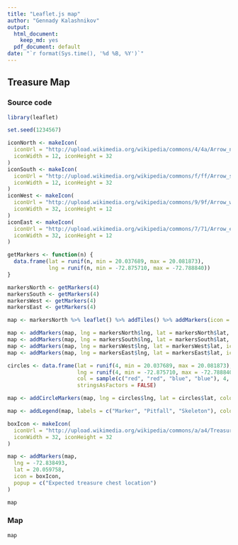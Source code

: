 ```yaml
---
title: "Leaflet.js map"
author: "Gennady Kalashnikov"
output:
  html_document:
    keep_md: yes
  pdf_document: default
date: "`r format(Sys.time(), '%d %B, %Y')`"
---
```


## Treasure Map
### Source code
```r
library(leaflet)

set.seed(1234567)

iconNorth <- makeIcon(
  iconUrl = "http://upload.wikimedia.org/wikipedia/commons/4/4a/Arrow_north.svg",
  iconWidth = 12, iconHeight = 32
)
iconSouth <- makeIcon(
  iconUrl = "http://upload.wikimedia.org/wikipedia/commons/f/ff/Arrow_south.svg",
  iconWidth = 12, iconHeight = 32
)
iconWest <- makeIcon(
  iconUrl = "http://upload.wikimedia.org/wikipedia/commons/9/9f/Arrow_west.svg",
  iconWidth = 32, iconHeight = 12
)
iconEast <- makeIcon(
  iconUrl = "http://upload.wikimedia.org/wikipedia/commons/7/71/Arrow_east.svg",
  iconWidth = 32, iconHeight = 12
)

getMarkers <- function(n) {
  data.frame(lat = runif(n, min = 20.037689, max = 20.081873),
             lng = runif(n, min = -72.875710, max = -72.788840))
}

markersNorth <- getMarkers(4)
markersSouth <- getMarkers(4)
markersWest <- getMarkers(4)
markersEast <- getMarkers(4)

map <- markersNorth %>% leaflet() %>% addTiles() %>% addMarkers(icon = iconNorth)

map <- addMarkers(map, lng = markersNorth$lng, lat = markersNorth$lat, icon = iconNorth, popup = rep("\"Go North\"", nrow(markersNorth)))
map <- addMarkers(map, lng = markersSouth$lng, lat = markersSouth$lat, icon = iconSouth, popup = rep("\"Go South\"", nrow(markersSouth)))
map <- addMarkers(map, lng = markersWest$lng, lat = markersWest$lat, icon = iconWest, popup = rep("\"Go West\"", nrow(markersWest)))
map <- addMarkers(map, lng = markersEast$lng, lat = markersEast$lat, icon = iconEast, popup = rep("\"Go East\"", nrow(markersEast)))

circles <- data.frame(lat = runif(4, min = 20.037689, max = 20.081873),
                      lng = runif(4, min = -72.875710, max = -72.788840),
                      col = sample(c("red", "red", "blue", "blue"), 4, replace = FALSE),
                      stringsAsFactors = FALSE)

map <- addCircleMarkers(map, lng = circles$lng, lat = circles$lat, color = circles$col)

map <- addLegend(map, labels = c("Marker", "Pitfall", "Skeleton"), colors = c("black", "red", "blue"))

boxIcon <- makeIcon(
  iconUrl = "http://upload.wikimedia.org/wikipedia/commons/a/a4/Treasure_chest_color.png",
  iconWidth = 32, iconHeight = 32
)

map <- addMarkers(map,
  lng = -72.838493,
  lat = 20.059758,
  icon = boxIcon,
  popup = c("Expected treasure chest location")
)

map
```

### Map
```r
map
```
